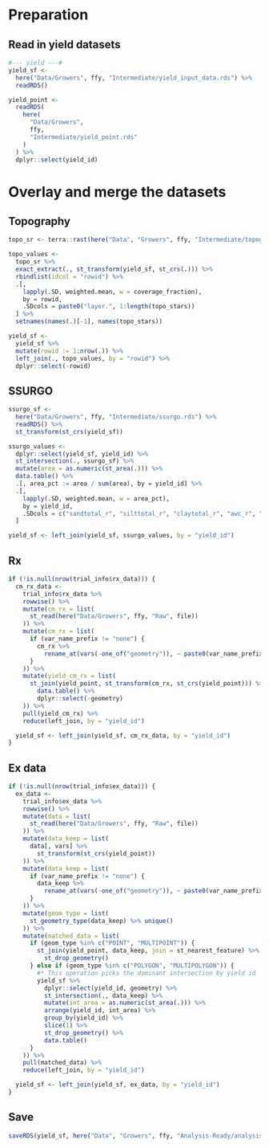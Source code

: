 # Preparation

## Read in yield datasets

```r
#--- yield ---#
yield_sf <-
  here("Data/Growers", ffy, "Intermediate/yield_input_data.rds") %>%
  readRDS()
```

```r
yield_point <-
  readRDS(
    here(
      "Data/Growers",
      ffy,
      "Intermediate/yield_point.rds"
    )
  ) %>%
  dplyr::select(yield_id)
```

# Overlay and merge the datasets

## Topography

```r
topo_sr <- terra::rast(here("Data", "Growers", ffy, "Intermediate/topography.tif"))

topo_values <-
  topo_sr %>%
  exact_extract(., st_transform(yield_sf, st_crs(.))) %>%
  rbindlist(idcol = "rowid") %>%
  .[,
    lapply(.SD, weighted.mean, w = coverage_fraction),
    by = rowid,
    .SDcols = paste0("layer.", 1:length(topo_stars))
  ] %>%
  setnames(names(.)[-1], names(topo_stars))

yield_sf <-
  yield_sf %>%
  mutate(rowid := 1:nrow(.)) %>%
  left_join(., topo_values, by = "rowid") %>%
  dplyr::select(-rowid)
```

## SSURGO

```r
ssurgo_sf <-
  here("Data/Growers", ffy, "Intermediate/ssurgo.rds") %>%
  readRDS() %>%
  st_transform(st_crs(yield_sf))

ssurgo_values <-
  dplyr::select(yield_sf, yield_id) %>%
  st_intersection(., ssurgo_sf) %>%
  mutate(area = as.numeric(st_area(.))) %>%
  data.table() %>%
  .[, area_pct := area / sum(area), by = yield_id] %>%
  .[,
    lapply(.SD, weighted.mean, w = area_pct),
    by = yield_id,
    .SDcols = c("sandtotal_r", "silttotal_r", "claytotal_r", "awc_r", "om_r", "dbovendry_r")
  ]

yield_sf <- left_join(yield_sf, ssurgo_values, by = "yield_id")
```

## Rx

```r
if (!is.null(nrow(trial_info$rx_data))) {
  cm_rx_data <-
    trial_info$rx_data %>%
    rowwise() %>%
    mutate(cm_rx = list(
      st_read(here("Data/Growers", ffy, "Raw", file))
    )) %>%
    mutate(cm_rx = list(
      if (var_name_prefix != "none") {
        cm_rx %>%
          rename_at(vars(-one_of("geometry")), ~ paste0(var_name_prefix, "_", .))
      }
    )) %>%
    mutate(yield_cm_rx = list(
      st_join(yield_point, st_transform(cm_rx, st_crs(yield_point))) %>%
        data.table() %>%
        dplyr::select(-geometry)
    )) %>%
    pull(yield_cm_rx) %>%
    reduce(left_join, by = "yield_id")

  yield_sf <- left_join(yield_sf, cm_rx_data, by = "yield_id")
}
```

## Ex data

```r

if (!is.null(nrow(trial_info$ex_data))) {
  ex_data <-
    trial_info$ex_data %>%
    rowwise() %>%
    mutate(data = list(
      st_read(here("Data/Growers", ffy, "Raw", file))
    )) %>%
    mutate(data_keep = list(
      data[, vars] %>%
        st_transform(st_crs(yield_point))
    )) %>%
    mutate(data_keep = list(
      if (var_name_prefix != "none") {
        data_keep %>%
          rename_at(vars(-one_of("geometry")), ~ paste0(var_name_prefix, "_", .))
      }
    )) %>%
    mutate(geom_type = list(
      st_geometry_type(data_keep) %>% unique()
    )) %>%
    mutate(matched_data = list(
      if (geom_type %in% c("POINT", "MULTIPOINT")) {
        st_join(yield_point, data_keep, join = st_nearest_feature) %>%
          st_drop_geometry()
      } else if (geom_type %in% c("POLYGON", "MULTIPOLYGON")) {
        #* This operation picks the dominant intersection by yield id
        yield_sf %>%
          dplyr::select(yield_id, geometry) %>%
          st_intersection(., data_keep) %>%
          mutate(int_area = as.numeric(st_area(.))) %>%
          arrange(yield_id, int_area) %>%
          group_by(yield_id) %>%
          slice(1) %>%
          st_drop_geometry() %>%
          data.table()
      }
    )) %>%
    pull(matched_data) %>%
    reduce(left_join, by = "yield_id")

  yield_sf <- left_join(yield_sf, ex_data, by = "yield_id")
}
```

## Save

```r
saveRDS(yield_sf, here("Data", "Growers", ffy, "Analysis-Ready/analysis_data.rds"))
```


<!-- testing, testing -->